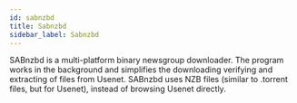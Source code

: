 ```yaml
---
id: sabnzbd
title: Sabnzbd
sidebar_label: Sabnzbd
---
```


SABnzbd is a multi-platform binary newsgroup downloader. The program works in the background and simplifies the downloading verifying and extracting of files from Usenet. SABnzbd uses NZB files (similar to .torrent files, but for Usenet), instead of browsing Usenet directly.